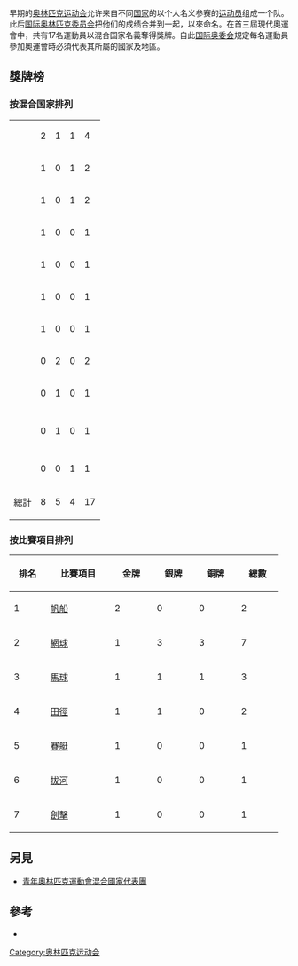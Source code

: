 {{Infobox Country Olympics|NOC=ZZX}}
早期的[[奥林匹克运动会|奥林匹克运动会]]允许来自不同[[国家|国家]]的以个人名义参赛的[[运动员|运动员]]组成一个队。此后[[国际奥林匹克委员会|国际奥林匹克委员会]]把他们的成绩合并到一起，以{{ZZX}}來命名。在首三屆現代奧運會中，共有17名運動員以混合国家名義奪得獎牌。自此[[国际奥委会|国际奥委会]]規定每名運動員參加奧運會時必須代表其所屬的國家及地區。

== 獎牌榜 ==
===按混合国家排列===
{| {{MedalTable|type=混合国家 }}
|-
|align=left| {{flagIOC|FRA}}<br>{{flagIOC|GBR}} || 2 || 1 || 1 || 4
|-
|align=left| {{flagIOC|AUS}}<br>{{flagIOC|GBR}} || 1 || 0 || 1 || 2
|-
|align=left| {{flagIOC|GBR}}<br>{{flaglink|USA|at the Olympics|1896}} || 1 || 0 || 1 || 2
|-
|align=left| {{flagIOC|CUB}}<br>{{flaglink|USA|at the Olympics|1896}} || 1 || 0 || 0 || 1
|-
|align=left| {{flagIOC|DEN}}<br>{{flaglink|SWE|at the Olympics|1844}} || 1 || 0 || 0 || 1
|-
|align=left| {{flagIOC|FRA}}<br>{{flagIOC|NED}} || 1 || 0 || 0 || 1
|-
|align=left| {{flaglink|GER|at the Olympics|empire}}<br>{{flagIOC|GBR}} || 1 || 0 || 0 || 1
|-
|align=left| {{flagIOC|FRA}}<br>{{flaglink|USA|at the Olympics|1896}} || 0 || 2 || 0 || 2
|-
|align=left| {{flaglink|EGY|at the Olympics|1882}}<br>{{flaglink|GRE|at the Olympics|old}} || 0 || 1 || 0 || 1
|-
|align=left| {{flagIOC|GBR}}<br>{{flaglink|ESP|at the Olympics|1785}}<br>{{flaglink|USA|at the Olympics|1896}} || 0 || 1 || 0 || 1
|-
|align=left| {{flagIOC|BOH}}<br>{{flagIOC|GBR}} || 0 || 0 || 1 || 1
|-
! 總計 !! 8 !! 5 !! 4 !! 17
|}

=== 按比賽項目排列 ===
{| class="wikitable" style="text-align:center"
!width=50|排名
!width=100 align=center |比賽項目
|bgcolor=gold width=60|'''金牌'''
|bgcolor=silver width=60|'''銀牌'''
|bgcolor=cc9966 width=60|'''銅牌'''
!width=60|總數
|-
|1
|align=left| [[夏季奧林匹克運動會帆船比賽|帆船]] || 2 || 0 || 0 || 2
|-
|2
|align=left| [[夏季奧林匹克運動會網球比賽|網球]] || 1 || 3 || 3 || 7
|-
|3
|align=left| [[夏季奧林匹克運動會馬球比賽|馬球]] || 1 || 1 || 1 || 3
|-
|4
|align=left| [[夏季奧林匹克運動會田徑比賽|田徑]] || 1 || 1 || 0 || 2
|-
|5
|align=left| [[夏季奧林匹克運動會賽艇比賽|賽艇]] || 1 || 0 || 0 || 1
|-
|6
|align=left| [[夏季奧林匹克運動會拔河比賽|拔河]] || 1 || 0 || 0 || 1
|-
|7
|align=left| [[夏季奧林匹克運動會劍擊比賽|劍擊]] || 1 || 0 || 0 || 1
|}

== 另見 ==
* [[青年奧林匹克運動會混合國家代表團|青年奧林匹克運動會混合國家代表團]]
== 參考 ==
* {{cite web | title=奧運會獎牌得主 | publisher=[[国际奥委会|国际奥委会]] | url=http://www.olympic.org/uk/athletes/results/search_r_uk.asp | accessdate=2006-11-13 | archive-date=2006-12-10 | archive-url=https://web.archive.org/web/20061210054416/http://www.olympic.org/uk/athletes/results/search_r_uk.asp | dead-url=no }}
{{NOCinOlympics}}
[[Category:奥林匹克运动会|Category:奥林匹克运动会]]